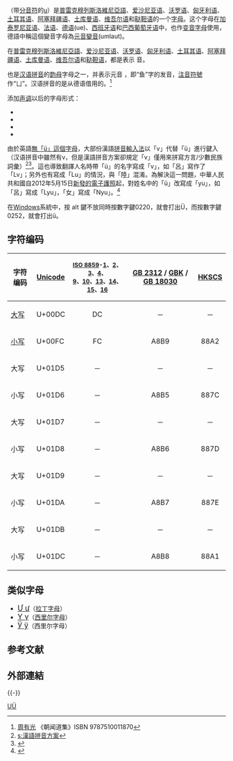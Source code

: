 {{globalize|time=2019-05-30T19:02:32+00:00}}
{{Infobox alphabet|alphabet=拉丁|uuc=00DC|ulc=00FC}}

{{Unicode|'''Ü''', '''ü'''}}（带[[分音符|分音符]]的[[u|u]]）是[[普雷克穆列斯洛維尼亞語|普雷克穆列斯洛維尼亞語]]、[[爱沙尼亚语|爱沙尼亚语]]、[[沃罗语|沃罗语]]、[[匈牙利语|匈牙利语]]、[[土耳其语|土耳其语]]、[[阿塞拜疆语|阿塞拜疆语]]、[[土库曼语|土库曼语]]、[[维吾尔语|维吾尔语]]和[[鞑靼语|鞑靼语]]的一个[[字母|字母]]。这个字母在[[加泰罗尼亚语|加泰罗尼亚语]]、[[法语|法语]]、[[德语|德语]](ue)、[[西班牙语|西班牙语]]和[[巴西葡萄牙语|巴西葡萄牙语]]中，也作[[变音符号|变音字母]]使用，德語中稱這個變音字母為[[日耳曼語元音變音|元音變音]](umlaut)。

在[[普雷克穆列斯洛維尼亞語|普雷克穆列斯洛維尼亞語]]、[[爱沙尼亚语|爱沙尼亚语]]、[[沃罗语|沃罗语]]、[[匈牙利语|匈牙利语]]、[[土耳其语|土耳其语]]、[[阿塞拜疆语|阿塞拜疆语]]、[[土库曼语|土库曼语]]、[[维吾尔语|维吾尔语]]和[[鞑靼语|鞑靼语]]，{{Unicode|ü}}都是表示{{IPA4|y}} 音。

{{Unicode|ü}}也是[[汉语拼音|汉语拼音]]的[[韵母|韵母]]字母之一，并表示元音 {{IPA4|y}}，即“鱼”字的发音，[[注音符號|注音符號]]作“ㄩ”。汉语拼音的{{Unicode|ü}}是从德语借用的。<ref>[[周有光|周有光]] 《朝闻道集》ISBN 9787510011870</ref>

添加[[声调|声调]]以后的字母形式：
*{{Unicode|Ǖ ǖ}}
*{{Unicode|Ǘ ǘ}}
*{{Unicode|Ǚ ǚ}}
*{{Unicode|Ǜ ǜ}}

由於英語[[英文字母|無「ü」這個字母]]，大部份漢語[[拼音輸入法|拼音輸入法]]以「v」代替「ü」進行鍵入（汉语拼音中雖然有v，但是漢語拼音方案卻規定「v」僅用來拼寫方言/少數民族詞彙）<ref>[[s:漢語拼音方案|s:漢語拼音方案]]</ref><ref>{{Cite web |url=http://www.jz7z.com/main/n222c54.aspx |title=存档副本 |access-date=2013-11-07 |archive-date=2021-05-08 |archive-url=https://web.archive.org/web/20210508071407/http://www.jz7z.com/main/n222c54.aspx |dead-url=no }}</ref>。這也導致翻譯人名時帶「ü」的名字寫成「v」，如「呂」寫作了「Lv」；另外也有寫成「Lu」的情況，與「陸」混淆。為解決這一問題，中華人民共和國自2012年5月15日[[中華人民共和國護照|新發的電子護照]]起，對姓名中的「ü」改寫成「yu」，如「呂」寫成「Lyu」，「女」寫成「Nyu」。<ref>{{Cite web |url=http://hznews.hangzhou.com.cn/shehui/content/2012-08/21/content_4344299.htm |title=存档副本 |accessdate=2012-08-23 |archive-date=2012-11-27 |archive-url=https://web.archive.org/web/20121127123257/http://hznews.hangzhou.com.cn/shehui/content/2012-08/21/content_4344299.htm |dead-url=no }}</ref>

在[[Windows|Windows]]系統中，按 alt 鍵不放同時按數字鍵0220，就會打出Ü，而按數字鍵0252，就會打出ü。

== 字符编码 ==
{| class="wikitable"
!字符编码!![[Unicode|Unicode]]!!style="font-size:smaller;"|[[ISO/IEC_8859|ISO 8859]]-[[ISO/IEC_8859-1|1]]、[[ISO/IEC_8859-2|2]]、[[ISO/IEC_8859-3|3]]、[[ISO/IEC_8859-4|4]]、<br />[[ISO/IEC_8859-9|9]]、[[ISO/IEC_8859-10|10]]、[[ISO/IEC_8859-13|13]]、[[ISO/IEC_8859-14|14]]、[[ISO/IEC_8859-15|15]]、[[ISO/IEC_8859-16|16]]!![[GB_2312|GB 2312]] / [[GBK|GBK]] / [[GB_18030|GB 18030]]!![[香港增補字符集|HKSCS]]
|-
|[[大寫字母|大写]] {{Unicode|Ü}}||U+00DC||style="text-align:center;"|DC||style="text-align:center;"|－||style="text-align:center;"|－
|-
|[[小寫字母|小写]] {{Unicode|ü}}||U+00FC||style="text-align:center;"|FC||style="text-align:center;"|A8B9||style="text-align:center;"|88A2
|-
|大写 {{Unicode|Ǖ}}||U+01D5||style="text-align:center;"|－||style="text-align:center;"|－||style="text-align:center;"|－
|-
|小写 {{Unicode|ǖ}}||U+01D6||style="text-align:center;"|－||style="text-align:center;"|A8B5||style="text-align:center;"|887C
|-
|大写 {{Unicode|Ǘ}}||U+01D7||style="text-align:center;"|－||style="text-align:center;"|－||style="text-align:center;"|－
|-
|小写 {{Unicode|ǘ}}||U+01D8||style="text-align:center;"|－||style="text-align:center;"|A8B6||style="text-align:center;"|887D
|-
|大写 {{Unicode|Ǚ}}||U+01D9||style="text-align:center;"|－||style="text-align:center;"|－||style="text-align:center;"|－
|-
|小写 {{Unicode|ǚ}}||U+01DA||style="text-align:center;"|－||style="text-align:center;"|A8B7||style="text-align:center;"|887E
|-
|大写 {{Unicode|Ǜ}}||U+01DB||style="text-align:center;"|－||style="text-align:center;"|－||style="text-align:center;"|－
|-
|小写 {{Unicode|ǜ}}||U+01DC||style="text-align:center;"|－||style="text-align:center;"|A8B8||style="text-align:center;"|88A1
|}

== 类似字母 ==
*<span lang="en" style="font-size:120%;">[[Ư|Ư ư]]</span>（[[拉丁字母|拉丁字母]]）
*<span lang="ru" style="font-size:120%;">[[Ү|Ү ү]]</span>（[[西里尔字母|西里尔字母]]）
*<span lang="ru" style="font-size:120%;">[[Ӱ|Ӱ ӱ]]</span>（西里尔字母）

== 参考文献 ==
{{Reflist}}

==外部連結==
{{Scriptsource|00DC|00FC}}
{{-}}
{{Alphabet lang|de|sl|rom|hu|et|vro|tr|tk|az|slr|tt latn|ug latn|ce latn}}
{{Latin alphabet|state=collapsed}}

[[Category:衍生拉丁字母|UÜ]]